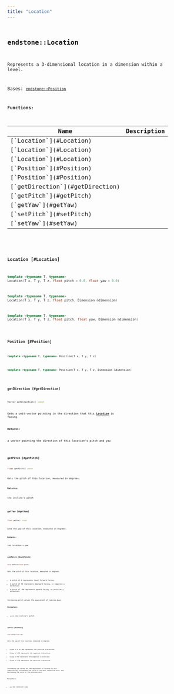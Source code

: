 ```yaml
---
title: "Location"
---
```


## <code className="doc-symbol doc-symbol-class"/> endstone::Location

Represents a 3-dimensional location in a dimension within a level.


Bases: [`endstone::Position`](position)
















**Functions:**

<table>
<thead>
   <tr>
      <th>Name</th>
      <th>Description</th>
   </tr>
</thead>
<tbody>
<tr key="classendstone_1_1_location_1a1ec203c20e222d518b12a065703f62d2">
    <td>[`Location`](#Location)</td>
    <td></td>
</tr>
<tr key="classendstone_1_1_location_1afa5301b5666075dd78b66145003b7beb">
    <td>[`Location`](#Location)</td>
    <td></td>
</tr>
<tr key="classendstone_1_1_location_1af13e92b895db527ad011c8438ed9ca93">
    <td>[`Location`](#Location)</td>
    <td></td>
</tr>
<tr key="classendstone_1_1_location_1afd7f8dbb082f27f480135d4ba430bdaa">
    <td>[`Position`](#Position)</td>
    <td></td>
</tr>
<tr key="classendstone_1_1_location_1a4d254166aee4f58209134e7e56c16597">
    <td>[`Position`](#Position)</td>
    <td></td>
</tr>
<tr key="classendstone_1_1_location_1ac7bbf98fefeb8b94ed69c98382fec84e">
    <td>[`getDirection`](#getDirection)</td>
    <td></td>
</tr>
<tr key="classendstone_1_1_location_1a8d5d7508809220f179abd3aab4432272">
    <td>[`getPitch`](#getPitch)</td>
    <td></td>
</tr>
<tr key="classendstone_1_1_location_1a15b337fd56d6e8e4cb24ba1b6b745a41">
    <td>[`getYaw`](#getYaw)</td>
    <td></td>
</tr>
<tr key="classendstone_1_1_location_1a27175a2731840cf6a10438adb80e8ad1">
    <td>[`setPitch`](#setPitch)</td>
    <td></td>
</tr>
<tr key="classendstone_1_1_location_1adc5ba432e8d7e277ad1a004f51fe5e5d">
    <td>[`setYaw`](#setYaw)</td>
    <td></td>
</tr>
</tbody>
</table>

### <code className="doc-symbol doc-symbol-function"/> Location [#Location]



```cpp
template <typename T, typename>
Location(T x, T y, T z, float pitch = 0.0, float yaw = 0.0)
```

```cpp
template <typename T, typename>
Location(T x, T y, T z, float pitch, Dimension &dimension)
```

```cpp
template <typename T, typename>
Location(T x, T y, T z, float pitch, float yaw, Dimension &dimension)
```
### <code className="doc-symbol doc-symbol-function"/> Position [#Position]



```cpp
template <typename T, typename> Position(T x, T y, T z)
```

```cpp
template <typename T, typename> Position(T x, T y, T z, Dimension &dimension)
```
### <code className="doc-symbol doc-symbol-function"/> getDirection [#getDirection]

```cpp
Vector getDirection() const
```


Gets a unit-vector pointing in the direction that this [**Location**](classendstone_1_1_location.md) is facing.




**Returns:**

a vector pointing the direction of this location's pitch and yaw 





        
### <code className="doc-symbol doc-symbol-function"/> getPitch [#getPitch]

```cpp
float getPitch() const
```


Gets the pitch of this location, measured in degrees.




**Returns:**

the incline's pitch 





        
### <code className="doc-symbol doc-symbol-function"/> getYaw [#getYaw]

```cpp
float getYaw() const
```


Gets the yaw of this location, measured in degrees.




**Returns:**

the rotation's yaw 





        
### <code className="doc-symbol doc-symbol-function"/> setPitch [#setPitch]

```cpp
void setPitch(float pitch)
```


Sets the pitch of this location, measured in degrees. 
* A pitch of 0 represents level forward facing. 
* A pitch of 90 represents downward facing, or negative y direction. 
* A pitch of -90 represents upward facing, or positive y direction. 

Increasing pitch values the equivalent of looking down.




**Parameters:**


* `pitch` new incline's pitch 




        
### <code className="doc-symbol doc-symbol-function"/> setYaw [#setYaw]

```cpp
void setYaw(float yaw)
```


Sets the yaw of this location, measured in degrees. 
* A yaw of 0 or 360 represents the positive z direction. 
* A yaw of 180 represents the negative z direction. 
* A yaw of 90 represents the negative x direction. 
* A yaw of 270 represents the positive x direction. 

Increasing yaw values are the equivalent of turning to your right-facing, increasing the scale of the next respective axis, and decreasing the scale of the previous axis.




**Parameters:**


* `yaw` new rotation's yaw 




        